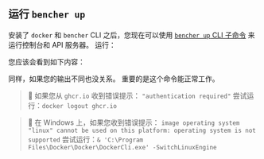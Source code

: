 
## 运行 `bencher up`

安装了 `docker` 和 `bencher` CLI 之后，您现在可以使用 [`bencher up` CLI 子命令][bencher up] 来运行控制台和 API 服务器。 运行：

<TerminalCommand code="bencher up" />

您应该会看到如下内容：

<BencherUpOutput />

同样，如果您的输出不同也没关系。 重要的是这个命令能正常工作。

> 🐰 如果您从 `ghcr.io` 收到错误提示：
> `"authentication required"`
> 尝试运行：`docker logout ghcr.io`

<WindowsOnly>
    <blockquote>
        🐰 在 Windows 上，如果您收到错误提示：
        <code>image operating system "linux" cannot be used on this platform: operating system is not supported</code>
        尝试运行：<code>& 'C:\Program Files\Docker\Docker\DockerCli.exe' -SwitchLinuxEngine</code>
    </blockquote>
</WindowsOnly>

[bencher up]: /zh/docs/reference/bencher-compose/#bencher-up
